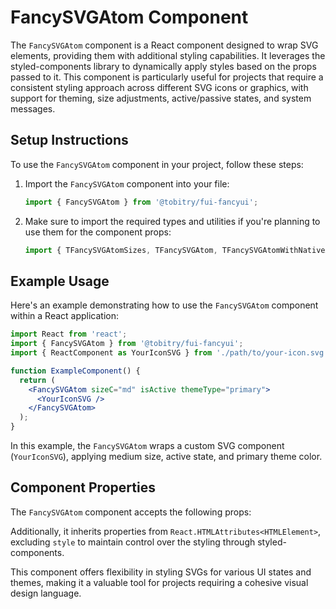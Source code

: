 
<Meta of={FancySVGAtomStories} />

# FancySVGAtom Component

The `FancySVGAtom` component is a React component designed to wrap SVG elements, providing them with additional styling capabilities. It leverages the styled-components library to dynamically apply styles based on the props passed to it. This component is particularly useful for projects that require a consistent styling approach across different SVG icons or graphics, with support for theming, size adjustments, active/passive states, and system messages.

## Setup Instructions

To use the `FancySVGAtom` component in your project, follow these steps:

1. Import the `FancySVGAtom` component into your file:

   ```jsx
   import { FancySVGAtom } from '@tobitry/fui-fancyui';
   ```

2. Make sure to import the required types and utilities if you're planning to use them for the component props:
   ```jsx
   import { TFancySVGAtomSizes, TFancySVGAtom, TFancySVGAtomWithNativeAttrs } from '@tobitry/fui-fancyui';
   ```

## Example Usage

Here's an example demonstrating how to use the `FancySVGAtom` component within a React application:

```jsx
import React from 'react';
import { FancySVGAtom } from '@tobitry/fui-fancyui';
import { ReactComponent as YourIconSVG } from './path/to/your-icon.svg';

function ExampleComponent() {
  return (
    <FancySVGAtom sizeC="md" isActive themeType="primary">
      <YourIconSVG />
    </FancySVGAtom>
  );
}
```

In this example, the `FancySVGAtom` wraps a custom SVG component (`YourIconSVG`), applying medium size, active state, and primary theme color.

## Component Properties

The `FancySVGAtom` component accepts the following props:

<Controls />

Additionally, it inherits properties from `React.HTMLAttributes<HTMLElement>`, excluding `style` to maintain control over the styling through styled-components.

This component offers flexibility in styling SVGs for various UI states and themes, making it a valuable tool for projects requiring a cohesive visual design language.
